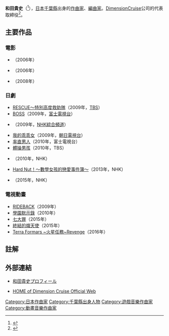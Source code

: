 {{blpsources|time=2020-12-01}}
{{Japanese|japanese=和田 貴史|kana=わだ たかふみ|romaji=Wada Takafumi}}
'''和田貴史'''（{{bd|1979年|2月8日}}<ref name="profile">{{Cite web |url=http://dimension-cruise.jp/takafumi/page1/page1.html |title=和田貴史プロフィール |accessdate=2020-03-23 |language=ja |archive-date=2019-10-02 |archive-url=https://web.archive.org/web/20191002103913/http://dimension-cruise.jp/takafumi/page1/page1.html |dead-url=no }}</ref>），[[日本|日本]][[千葉縣|千葉縣]]出身的[[作曲家|作曲家]]、[[編曲家|編曲家]]。[[DimensionCruise|DimensionCruise]]公司的代表取締役<ref>{{Cite web |url=http://dimension-cruise.jp/company.html |title=company of Dimension Cruise |accessdate=2020-03-23 |language=ja |archive-date=2020-03-23 |archive-url=https://web.archive.org/web/20200323100620/http://dimension-cruise.jp/company.html |dead-url=no }}</ref>。

== 主要作品 ==
=== 電影 ===
* {{link-ja|ベルナのしっぽ|ベルナのしっぽ}}（2006年）
* {{link-ja|水霊 ミズチ|水霊 ミズチ}}（2006年）
* {{link-ja|イエスタデイズ|イエスタデイズ}}（2008年）

=== 日劇 ===
* [[RESCUE～特別高度救助隊|RESCUE～特別高度救助隊]]（2009年，[[TBS電視台|TBS]]）
* [[BOSS_(電視劇)|BOSS]]（2009年，[[富士電視台|富士電視台]]）
* {{link-ja|火の魚}}（2009年，[[NHK綜合頻道|NHK綜合頻道]]）
* [[我的乖乖女|我的乖乖女]]（2009年，[[朝日電視台|朝日電視台]]）
* [[率直男人|率直男人]]（2010年，富士電視台）
* [[體操男孩|體操男孩]]（2010年，TBS）
* {{link-ja|天使のわけまえ|天使のわけまえ (テレビドラマ)}}（2010年，NHK）
* [[Hard_Nut！～數學女孩的戀愛事件簿～|Hard Nut！～數學女孩的戀愛事件簿～]]（2013年，NHK）
* {{link-ja|ガッタン ガッタン それでもゴー}}（2015年，NHK）

=== 電視動畫 ===
* [[RIDEBACK|RIDEBACK]]（2009年）
* [[學園默示錄|學園默示錄]]（2010年）
* [[七大罪_(漫畫)|七大罪]]（2015年）
* [[終結的熾天使|終結的熾天使]]（2015年）
* [[火星異種|Terra Formars ~火星任務~Revenge]]（2016年）

== 註解 ==
{{Reflist|2}}

== 外部連結 ==
* {{ja}} [http://dimension-cruise.jp/takafumi/page1/page1.html 和田貴史プロフィール]{{Wayback|url=http://dimension-cruise.jp/takafumi/page1/page1.html |date=20191002103913 }}
* {{ja}} [http://dimension-cruise.jp/ HOME of Dimension Cruise Official Web]{{Wayback|url=http://dimension-cruise.jp/ |date=20210106152350 }}

{{Normdaten}}
{{DEFAULTSORT:wada takafumi}}
[[Category:日本作曲家|Category:日本作曲家]]
[[Category:千葉縣出身人物|Category:千葉縣出身人物]]
[[Category:遊戲音樂作曲家|Category:遊戲音樂作曲家]]
[[Category:動畫音樂作曲家|Category:動畫音樂作曲家]]